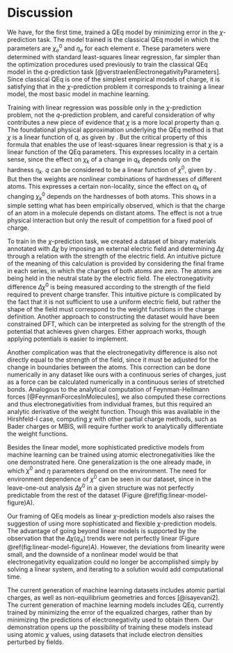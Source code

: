 # Discussion

We have, for the first time, trained a QEq model by minimizing error in the $\chi$-prediction task.
The model trained is the classical QEq model in which the parameters are $\chi^0_e$ and $\eta_e$ for each element $e$.
These parameters were determined with standard least-squares linear regression, far simpler than the optimization procedures used previously to train the classical QEq model in the $q$-prediction task [@verstraelenElectronegativityParameters].
Since classical QEq is one of the simplest empirical models of charge, it is satisfying that in the $\chi$-prediction problem it corresponds to training a linear model, the most basic model in machine learning.

Training with linear regression was possible only in the $\chi$-prediction problem, not the $q$-prediction problem, and careful consideration of why contributes a new piece of evidence that $\chi$ is a more local property than $q$.
The foundational physical approximation underlying the QEq method is that $\chi$ is a linear function of $q$, as given by \eqref{eq:LinearModel}.
But the critical property of this formula that enables the use of least-squares linear regression is that $\chi$ is a linear function of the QEq parameters.
This expresses locality in a certain sense, since the effect on $\chi_k$ of a change in $q_k$ depends only on the hardness $\eta_k$.
$q$ can be considered to be a linear function of $\chi^0$, given by \eqref{eq:EEqPred}.
But then the weights are nonlinear combinations of hardnesses of different atoms.
This expresses a certain non-locality, since the effect on $q_k$ of changing $\chi^0_k$ depends on the hardnesses of both atoms.
This shows in a simple setting what has been empirically observed, which is that the charge of an atom in a molecule depends on distant atoms.
The effect is not a true physical interaction but only the result of competition for a fixed pool of charge.

To train in the $\chi$-prediction task, we created a dataset of binary materials annotated with $\Delta \chi$ by imposing an external electric field and determining $\Delta \chi$ through a relation with the strength of the electric field.
An intuitive picture of the meaning of this calculation is provided by considering the final frame in each series, in which the charges of both atoms are zero.
The atoms are being held in the neutral state by the electric field.
The electronegativity difference $\Delta \chi^0$ is being measured according to the strength of the field required to prevent charge transfer.
This intuitive picture is complicated by the fact that it is not sufficient to use a uniform electric field, but rather the shape of the field must correspond to the weight functions in the charge definition.
Another approach to constructing the dataset would have been constrained DFT, which can be interpreted as solving for the strength of the potential that achieves given charges.
Either approach works, though applying potentials is easier to implement.

Another complication was that the electronegativity difference is also not directly equal to the strength of the field, since it must be adjusted for the change in boundaries between the atoms.
This correction can be done numerically in any dataset like ours with a continuous series of charges, just as a force can be calculated numerically in a continuous series of stretched bonds.
Analogous to the analytical computation of Feynman-Hellmann forces [@FeynmanForcesInMolecules], we also computed these corrections and thus electronegativities from individual frames, but this required an analytic derivative of the weight function.
Though this was available in the Hirshfeld-I case, computing $\chi$ with other partial charge methods, such as Bader charges or MBIS, will require further work to analytically differentiate the weight functions.

Besides the linear model, more sophisticated predictive models from machine learning can be trained using atomic electronegativities like the one demonstrated here.
One generalization is the one already made, in which $\chi^0$ and $\eta$ parameters depend on the environment.
The need for environment dependence of $\chi^0$ can be seen in our dataset, since in the leave-one-out analysis $\Delta \chi^0$ in a given structure was not perfectly predictable from the rest of the dataset (Figure \@ref(fig:linear-model-figure)A).

Our framing of QEq models as linear $\chi$-prediction models also raises the suggestion of using more sophisticated and flexible $\chi$-prediction models.
The advantage of going beyond linear models is supported by the observation that the $\Delta \chi(q_A)$ trends were not perfectly linear (Figure \@ref(fig:linear-model-figure)A).
However, the deviations from linearity were small, and the downside of a nonlinear model would be that electronegativity equalization could no longer be accomplished simply by solving a linear system, and iterating to a solution would add computational time.

The current generation of machine learning datasets includes atomic partial charges, as well as non-equilibrium geometries and forces [@isayevani2].
The current generation of machine learning models includes QEq, currently trained by minimizing the error of the equalized charges, rather than by minimizing the predictions of electronegativity used to obtain them.
Our demonstration opens up the possibility of training these models instead using atomic $\chi$ values, using datasets that include electron densities perturbed by fields.
